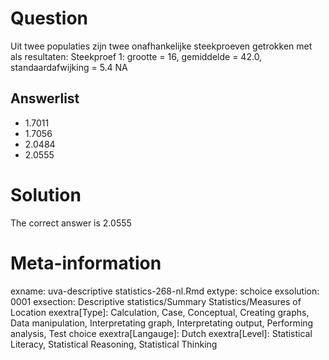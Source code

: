 Question
========

Uit twee populaties zijn twee onafhankelijke steekproeven getrokken met als resultaten:
Steekproef 1: grootte = 16, gemiddelde = 42.0, standaardafwijking = 5.4
NA

Answerlist
----------
* 1.7011
* 1.7056
* 2.0484
* 2.0555

Solution
========

The correct answer is  2.0555 

Meta-information
================
exname: uva-descriptive statistics-268-nl.Rmd 
extype: schoice 
exsolution: 0001 
exsection: Descriptive statistics/Summary Statistics/Measures of Location
exextra[Type]: Calculation, Case, Conceptual, Creating graphs, Data manipulation, Interpretating graph, Interpretating output, Performing analysis, Test choice 
exextra[Langauge]: Dutch 
exextra[Level]: Statistical Literacy, Statistical Reasoning, Statistical Thinking 
